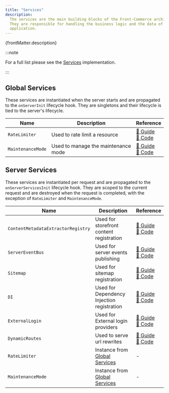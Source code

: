 ```yaml
---
title: "Services"
description:
  The services are the main building blocks of the Front-Commerce architecture.
  They are responsible for handling the business logic and the data of the
  application.
---
```


<p>{frontMatter.description}</p>

:::note

For a full list please see the
[Services](https://gitlab.blackswift.cloud/front-commerce/front-commerce/-/blob/main/packages/core/services/Services.ts)
implementation.

:::

## Global Services

These services are instantiated when the server starts and are propagated to the
`onServerInit` lifecycle hook. They are singletons and their lifecycle is tied
to the server's lifecycle.

| Name              | Description                         | Reference                                                                                                                                                                                                                                                              |
| ----------------- | ----------------------------------- | ---------------------------------------------------------------------------------------------------------------------------------------------------------------------------------------------------------------------------------------------------------------------- |
| `RateLimiter`     | Used to rate limit a resource       | [📖 Guide](/docs/3.x/guides/prevent-excessive-usage-with-rate-limits) <br/> [🔗 Code](https://gitlab.blackswift.cloud/front-commerce/front-commerce/-/blob/218c9ef3dd8262cb760daee63cbf7123ad8b05ee/packages/core/services/implementations/RateLimiter/RateLimiter.ts) |
| `MaintenanceMode` | Used to manage the maintenance mode | [📖 Guide](/docs/3.x/category/maintenance-mode) <br/> [🔗 Code](https://gitlab.blackswift.cloud/front-commerce/front-commerce/-/blob/1a160fe25edd175f4dc8b511b2f3e65f7b88c8c0/packages/core/services/implementations/MaintenanceMode/MaintenanceMode.ts)               |

## Server Services

These services are instantiated per request and are propagated to the
`onServerServicesInit` lifecycle hook. They are scoped to the current request
and are destroyed when the request is completed, with the exception of
`RateLimiter` and `MaintenanceMode`.

| Name                               | Description                                       | Reference                                                                                                                                                                                                                                                                            |
| ---------------------------------- | ------------------------------------------------- | ------------------------------------------------------------------------------------------------------------------------------------------------------------------------------------------------------------------------------------------------------------------------------------ |
| `ContentMetadataExtractorRegistry` | Used for storefront content registration          | [📖 Guide](/docs/3.x/guides/magic-button/x-ray#register-the-extractor-in-the-contentmetadataextractorregistry) <br/> [🔗 Code](https://gitlab.blackswift.cloud/front-commerce/front-commerce/-/blob/main/packages/core/services/implementations/ContentMetadataExtractorRegistry.ts) |
| `ServerEventBus`                   | Used for server events publishing                 | [📖 Guide](/docs/3.x/guides/server-side-events/how-to/create-an-event) <br/> [🔗 Code](https://gitlab.blackswift.cloud/front-commerce/front-commerce/-/blob/main/packages/core/services/implementations/ServerEventBus.ts)                                                           |
| `Sitemap`                          | Used for sitemap registration                     | [📖 Guide](/docs/3.x/guides/customize-the-sitemap) <br/> [🔗 Code](https://gitlab.blackswift.cloud/front-commerce/front-commerce/-/blob/0ef3a8f5f89c0f7502ce681d8fe34ba4efd6964c/packages/core/services/implementations/SitemapService/SitemapService.ts)                            |
| `DI`                               | Used for Dependency Injection registration        | [📖 Guide](/docs/3.x/guides/dependency-injection) <br/> [🔗 Code](https://gitlab.blackswift.cloud/front-commerce/front-commerce/-/blob/5d65488bc7ed845df7b5e6be82afdf447526c95c/packages/core/services/implementations/DependencyInjection.ts)                                       |
| `ExternalLogin`                    | Used for External login providers                 | [📖 Guide](/docs/3.x/extensions/external-login-providers) <br/> [🔗 Code](https://gitlab.blackswift.cloud/front-commerce/front-commerce/-/blob/main/packages/core/services/implementations/ExternalLogin.ts)                                                                         |
| `DynamicRoutes`                    | Used to serve url rewrites                        | [📖 Guide](/docs/3.x/guides/dynamic-routing) <br/> [🔗 Code](https://gitlab.blackswift.cloud/front-commerce/front-commerce/-/blob/main/packages/core/services/implementations/DynamicRoutes.ts?ref_type=heads)                                                                       |
| `RateLimiter`                      | Instance from [Global Services](#global-services) | -                                                                                                                                                                                                                                                                                    |
| `MaintenanceMode`                  | Instance from [Global Services](#global-services) | -                                                                                                                                                                                                                                                                                    |
